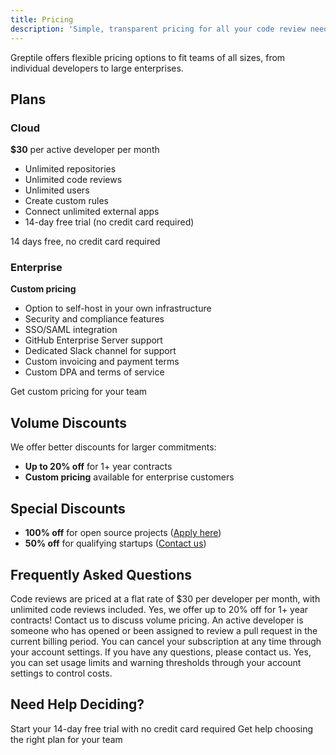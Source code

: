 ```yaml
---
title: Pricing
description: 'Simple, transparent pricing for all your code review needs'
---
```


Greptile offers flexible pricing options to fit teams of all sizes, from individual developers to large enterprises.

## Plans

### Cloud
**$30** per active developer per month

- Unlimited repositories
- Unlimited code reviews  
- Unlimited users
- Create custom rules
- Connect unlimited external apps
- 14-day free trial (no credit card required)

<Card title="Start free trial" icon="rocket" href="https://app.greptile.com/signup">
  14 days free, no credit card required
</Card>

### Enterprise
**Custom pricing**

- Option to self-host in your own infrastructure
- Security and compliance features
- SSO/SAML integration
- GitHub Enterprise Server support
- Dedicated Slack channel for support
- Custom invoicing and payment terms
- Custom DPA and terms of service

<Card title="Talk to an engineer" icon="calendar" href="mailto:hello@greptile.com?subject=Interested%20in%20Greptile%20Enterprise">
  Get custom pricing for your team
</Card>

## Volume Discounts

We offer better discounts for larger commitments:

- **Up to 20% off** for 1+ year contracts
- **Custom pricing** available for enterprise customers

## Special Discounts

- **100% off** for open source projects ([Apply here](https://forms.gle/B239e79cb78kozZM9))
- **50% off** for qualifying startups ([Contact us](mailto:hello@greptile.com?subject=Startup%20discount%20for%20%5Bcompany.com%5D))

## Frequently Asked Questions

<AccordionGroup>
  <Accordion title="How does pricing work for the code review bot?" icon="dollar-sign">
    Code reviews are priced at a flat rate of $30 per developer per month, with unlimited code reviews included.
  </Accordion>

  <Accordion title="Can I prepay for a discount?" icon="credit-card">
    Yes, we offer up to 20% off for 1+ year contracts! Contact us to discuss volume pricing.
  </Accordion>

  <Accordion title="What counts as an 'active developer'?" icon="user">
    An active developer is someone who has opened or been assigned to review a pull request in the current billing period.
  </Accordion>

  <Accordion title="How do I cancel my subscription?" icon="x">
    You can cancel your subscription at any time through your account settings. If you have any questions, please contact us.
  </Accordion>

  <Accordion title="Can I set usage limits?" icon="gauge">
    Yes, you can set usage limits and warning thresholds through your account settings to control costs.
  </Accordion>
</AccordionGroup>

## Need Help Deciding?

<CardGroup cols={2}>
  <Card title="Try for free" icon="play" href="https://app.greptile.com/signup">
    Start your 14-day free trial with no credit card required
  </Card>
  
  <Card title="Talk to sales" icon="phone" href="mailto:hello@greptile.com">
    Get help choosing the right plan for your team
  </Card>
</CardGroup>